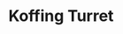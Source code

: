 ---
title: "Koffing Turret"
meta_title: "Koffing Turret craft"
description: "Craft de Koffing Turret"
rank: "b"
draft: false
name: "Koffing Turret"
recipe_img: "https://wiki.pokexgames.com/images/0/09/Koffing_Turret.png"
level: 60
craft_time: 240
result: 1
value_npc: 1
ingredients:
  - name: "Electronic Scraps"
    quantity: 7
    item_img: "https://wiki.pokexgames.com/images/c/cb/Electronic_Scraps.png"
    value_npc: 1
---